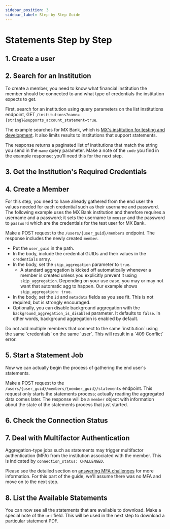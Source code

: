 ```yaml
---
sidebar_position: 3
sidebar_label: Step-by-Step Guide
---
```



# Statements Step by Step

## 1. Create a user

<CreateUser />

## 2. Search for an Institution

To create a member, you need to know what financial institution the member should be connected to and what type of credentials the institution expects to get.

First, search for an institution using query parameters on the list institutions endpoint, GET `/institutions?name={string}&supports_account_statement=true`.

The example searches for MX Bank, which is [MX's institution for testing and development](xxx). It also limits results to institutions that support statements.

The response returns a paginated list of institutions that match the string you send in the `name` query parameter. Make a note of the `code` you find in the example response; you'll need this for the next step.

<SearchInstitutions />
<SearchInstitutionsResponse />

## 3. Get the Institution's Required Credentials

<RequiredCredentials />

## 4. Create a Member

For this step, you need to have already gathered from the end user the values needed for each credential such as their username and password. The following example uses the MX Bank institution and therefore requires a username and a password; it sets the username to `mxuser` and the password to `password` which are the credentials for the test user for MX Bank.

Make a POST request to the `/users/{user_guid}/members` endpoint. The response includes the newly created `member`.
  * Put the `user_guid` in the path.
  * In the body, include the credential GUIDs and their values in the `credentials` array.
  * In the body, set the `skip_aggregation` parameter to `true`.
    * A standard aggregation is kicked off automatically whenever a member is created unless you explicitly prevent it using `skip_aggregation`. Depending on your use case, you may or may not want that automatic agg to happen. Our example shows `skip_aggregation: true`.
  * In the body, set the `id` and `metadata` fields as you see fit. This is not required, but is strongly encouraged.
  * Optionally, you can disable background aggregation with the `background_aggregation_is_disabled` parameter. It defaults to `false`. In other words, background aggregation is enabled by default.

<Admonition type="warning">
Do not add multiple members that connect to the same `institution` using the same `credentials` on the same `user`. This will result in a `409 Conflict` error.
</Admonition>

<CreateMember />
<CreateMemberResponse />

## 5. Start a Statement Job

Now we can actually begin the process of gathering the end user's statements.

Make a POST request to the `/users/{user_guid}/members/{member_guid}/statements` endpoint. This request only starts the statements process; actually reading the aggregated data comes later. The response will be a `member` object with information about the state of the statements process that just started.

<Statements />
<StatementsResponse />

## 6. Check the Connection Status

<CheckStatus job_type="statement" />

## 7. Deal with Multifactor Authentication

Aggregation-type jobs such as statements may trigger multifactor authentication (MFA) from the institution associated with the member. This is indicated by `connection_status: CHALLENGED`.

Please see the detailed section on [answering MFA challenges](/products/statements/dealing_with_mfa) for more information. For this part of the guide, we'll assume there was no MFA and move on to the next step.

## 8. List the Available Statements

You can now see all the statements that are available to download. Make a special note of the `uri` field. This will be used in the next step to download a particular statement PDF.



